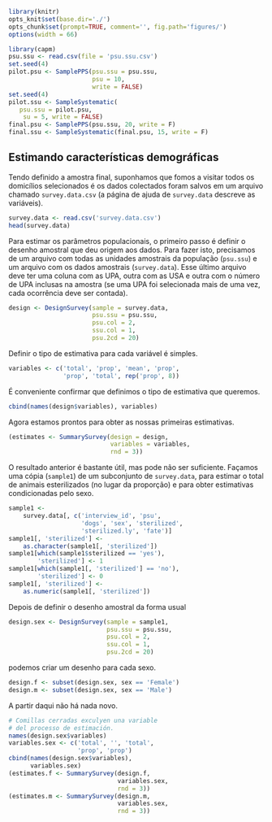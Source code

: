 ```r
library(knitr)
opts_knit$set(base.dir='./')
opts_chunk$set(prompt=TRUE, comment='', fig.path='figures/')
options(width = 66)
```

```r
library(capm)
psu.ssu <- read.csv(file = 'psu.ssu.csv')
set.seed(4)
pilot.psu <- SamplePPS(psu.ssu = psu.ssu,
                       psu = 10,
                       write = FALSE)
set.seed(4)
pilot.ssu <- SampleSystematic(
   psu.ssu = pilot.psu,
    su = 5, write = FALSE)
final.psu <- SamplePPS(psu.ssu, 20, write = F)
final.ssu <- SampleSystematic(final.psu, 15, write = F)
```

## Estimando características demográficas

Tendo definido a amostra final, suponhamos que fomos a visitar todos os domicílios selecionados é os dados colectados foram salvos em um arquivo chamado `survey.data.csv` (a página de ajuda de `survey.data` descreve as variáveis).

```r
survey.data <- read.csv('survey.data.csv')
head(survey.data)
```

Para estimar os parâmetros populacionais, o primeiro passo é definir o desenho amostral que deu origem aos dados. Para fazer isto, precisamos de um arquivo com todas as unidades amostrais da população (`psu.ssu`) e um arquivo com os dados amostrais (`survey.data`). Esse último arquivo deve ter uma coluna com as UPA, outra com as USA e outra com o número de UPA inclusas na amostra (se uma UPA foi selecionada mais de uma vez, cada ocorrência deve ser contada).

```r
design <- DesignSurvey(sample = survey.data,
                       psu.ssu = psu.ssu,
                       psu.col = 2,
                       ssu.col = 1,
                       psu.2cd = 20)
```

Definir o tipo de estimativa para cada variável é simples.

```r
variables <- c('total', 'prop', 'mean', 'prop',
               'prop', 'total', rep('prop', 8))
```

É conveniente confirmar que definimos o tipo de estimativa que queremos.

```r
cbind(names(design$variables), variables)
```

Agora estamos prontos para obter as nossas primeiras estimativas.

```r
(estimates <- SummarySurvey(design = design,
                            variables = variables,
                            rnd = 3))
```

O resultado anterior é bastante útil, mas pode não ser suficiente. Façamos uma cópia (`sample1`) de um subconjunto de `survey.data`, para estimar o total de animais esterilizados (no lugar da proporção) e para obter estimativas condicionadas pelo sexo.

```r
sample1 <-
    survey.data[, c('interview_id', 'psu',
                    'dogs', 'sex', 'sterilized',
                    'sterilized.ly', 'fate')]
sample1[, 'sterilized'] <-
    as.character(sample1[, 'sterilized'])
sample1[which(sample1$sterilized == 'yes'),
        'sterilized'] <- 1
sample1[which(sample1[, 'sterilized'] == 'no'),
        'sterilized'] <- 0
sample1[, 'sterilized'] <-
    as.numeric(sample1[, 'sterilized'])
```

Depois de definir o desenho amostral da forma usual

```r
design.sex <- DesignSurvey(sample = sample1,
                           psu.ssu = psu.ssu,
                           psu.col = 2,
                           ssu.col = 1,
                           psu.2cd = 20)
```

podemos criar um desenho para cada sexo.

```r
design.f <- subset(design.sex, sex == 'Female')
design.m <- subset(design.sex, sex == 'Male')
```

A partir daqui não há nada novo.

```r
# Comillas cerradas exculyen una variable
# del processo de estimación.
names(design.sex$variables)
variables.sex <- c('total', '', 'total', 
                   'prop', 'prop')
cbind(names(design.sex$variables),
      variables.sex)
(estimates.f <- SummarySurvey(design.f,
                              variables.sex,
                              rnd = 3))
(estimates.m <- SummarySurvey(design.m,
                              variables.sex,
                              rnd = 3))
```

